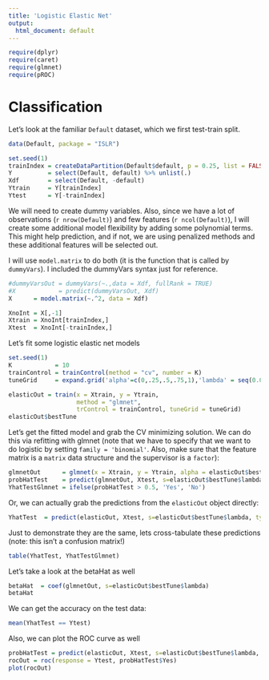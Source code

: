 ```yaml
---
title: 'Logistic Elastic Net'
output:
  html_document: default
---
```



```r
require(dplyr)
require(caret)
require(glmnet)
require(pROC)
```

# Classification


Let's look at the familiar `Default` dataset, which we first test-train split.

```r
data(Default, package = "ISLR")
```

```r
set.seed(1)
trainIndex = createDataPartition(Default$default, p = 0.25, list = FALSE)
Y          = select(Default, default) %>% unlist(.)
Xdf        = select(Default, -default) 
Ytrain     = Y[trainIndex]
Ytest      = Y[-trainIndex]
```

We will need to create dummy variables.  Also, since we have a lot of observations (`r nrow(Default)`) and few features (`r ncol(Default)`), I will create some additional model flexibility by adding some polynomial terms.  This might help prediction, and if not, we are using penalized methods and these additional features will be selected out.

I will use `model.matrix` to do both (it is the function that is called by `dummyVars`).  I included the dummyVars syntax just for reference.

```r
#dummyVarsOut = dummyVars(~.,data = Xdf, fullRank = TRUE)
#X            = predict(dummyVarsOut, Xdf)
X      = model.matrix(~.^2, data = Xdf)

XnoInt = X[,-1] 
Xtrain = XnoInt[trainIndex,]
Xtest  = XnoInt[-trainIndex,]
```

Let's fit some logistic elastic net models

```r
set.seed(1)
K            = 10
trainControl = trainControl(method = "cv", number = K)
tuneGrid     = expand.grid('alpha'=c(0,.25,.5,.75,1),'lambda' = seq(0.000001, .001, length.out = 30))

elasticOut = train(x = Xtrain, y = Ytrain,
                   method = "glmnet", 
                   trControl = trainControl, tuneGrid = tuneGrid)
elasticOut$bestTune
```

Let's get the fitted model and grab the CV minimizing solution.  We can do this via refitting with glmnet (note that we have to specify that we want to do logistic by setting `family = 'binomial'`.  Also, make sure that the feature matrix is a `matrix` data structure and the supervisor is a `factor`):

```r
glmnetOut      = glmnet(x = Xtrain, y = Ytrain, alpha = elasticOut$bestTune$alpha, family = 'binomial')
probHatTest    = predict(glmnetOut, Xtest, s=elasticOut$bestTune$lambda, type = 'response')
YhatTestGlmnet = ifelse(probHatTest > 0.5, 'Yes', 'No')
```

Or, we can actually grab the predictions from the `elasticOut` object directly:

```r
YhatTest  = predict(elasticOut, Xtest, s=elasticOut$bestTune$lambda, type = 'raw')
```

Just to demonstrate they are the same, lets cross-tabulate these predictions (note: this isn't a confusion matrix!)

```r
table(YhatTest, YhatTestGlmnet)
```

Let's take a look at the betaHat as well

```r
betaHat  = coef(glmnetOut, s=elasticOut$bestTune$lambda)
betaHat
```


We can get the accuracy on the test data:

```r
mean(YhatTest == Ytest)
```

Also, we can plot the ROC curve as well

```r
probHatTest = predict(elasticOut, Xtest, s=elasticOut$bestTune$lambda, type = 'prob')
rocOut = roc(response = Ytest, probHatTest$Yes)
plot(rocOut)
```